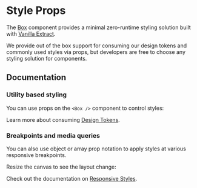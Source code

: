 

# Style Props

The [Box](/components/) component provides a minimal zero-runtime styling solution built with [Vanilla Extract](https://vanilla-extract.style/).

We provide out of the box support for consuming our design tokens and commonly used styles via props, but developers are free to choose any styling solution for components.

## Documentation

### Utility based styling

You can use props on the `<Box />` component to control styles:

<Demo component={PropUsage} />

Learn more about consuming [Design Tokens](/styling/design-tokens/).

### Breakpoints and media queries

You can also use object or array prop notation to apply styles at various responsive breakpoints.

<Callout>Resize the canvas to see the layout change:</Callout>

<Demo iframe="/styling/index-demo/" height="150" component={ResponsiveUsage} />

Check out the documentation on [Responsive Styles](/styling/responsive-styles/).
